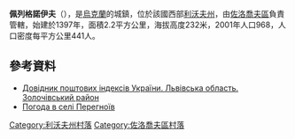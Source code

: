 {{coord|49|48|29|N|24|34|29|E|scale:100000|display=title}}

'''佩列格諾伊夫'''（{{lang-uk|Перегноїв}}），是[[烏克蘭|烏克蘭]]的城鎮，位於該國西部[[利沃夫州|利沃夫州]]，由[[佐洛喬夫區|佐洛喬夫區]]負責管轄，始建於1397年，面積2.2平方公里，海拔高度232米，2001年人口968，人口密度每平方公里441人。

==參考資料==
*[http://www.uaidx.com/13/290?f=index&d=desc&lang=ua Довідник поштових індексів України. Львівська область. Золочівський район]{{Wayback|url=http://www.uaidx.com/13/290?f=index&d=desc&lang=ua |date=20160127100105 }}
* [http://weather.in.ua/ua/l'vovskaja/19823 Погода в селі Перегноїв] {{Wayback|url=http://weather.in.ua/ua/l'vovskaja/19823 |date=20111221155205 }}

[[Category:利沃夫州村落|Category:利沃夫州村落]]
[[Category:佐洛喬夫區村落|Category:佐洛喬夫區村落]]


{{Lviv-geo-stub}}
